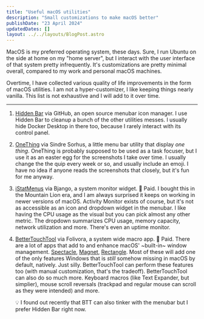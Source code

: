 ```yaml
---
title: "Useful macOS utilities"
description: "Small customizations to make macOS better"
publishDate: "23 April 2024"
updatedDates: []
layout: ../../layouts/BlogPost.astro
---
```


MacOS is my preferred operating system, these days. Sure, I run Ubuntu on the side at home on my "home server", but I interact with the user interface of that system pretty infrequently. It's customizations are pretty minimal overall, compared to my work and personal macOS machines.

Overtime, I have collected various quality of life improvements in the form of macOS utilities. I am not a hyper-customizer, I like keeping things nearly vanilla. This list is not exhaustive and I will add to it over time.

---

1. [Hidden Bar](https://github.com/dwarvesf/hidden) via GitHub, an open source menubar icon manager.
    I use Hidden Bar to cleanup a bunch of the other utilities messes. I usually hide Docker Desktop in there too, because I rarely interact with its control panel.

2. [OneThing](https://sindresorhus.com/one-thing) via Sindre Sorhus, a little menu bar utility that display _one thing_.
    OneThing is probably supposed to be used as a task focuser, but I use it as an easter egg for the screenshots I take over time. I usually change the the quip every week or so, and usually include an emoji. I have no idea if anyone reads the screenshots that closely, but it's fun for me anyway.

3. [iStatMenus](https://bjango.com/mac/istatmenus/) via Bjango, a system monitor widget. 💸 Paid.
    I bought this in the Mountain Lion era, and I am always surprised it keeps on working in newer versions of macOS. Activity Monitor exists of course, but it's not as accessible as an icon and dropdown widget in the menubar. I like having the CPU usage as the visual but you can pick almost any other metric. The dropdown summarizes CPU usage, memory capacity, network utilization and more. There's even an uptime monitor.

4. [BetterTouchTool](https://folivora.ai/) via Folivora, a system wide macro app. 💸 Paid.
    There are a lot of apps that add to and enhance macOS' ~built-in~ window management. [Spectacle](https://www.spectacleapp.com/), [Magnet](https://magnet.crowdcafe.com/), [Rectangle](https://rectangleapp.com/). Most of these will add one of the only features Windows that is _still_ somehow missing in macOS by default, natively. Just silly. BetterTouchTool can perform these features too (with manual customization, that's the tradeoff). BetterTouchTool can also do so much more. Keyboard macros (like Text Expander, but simplier), mouse scroll reversals (trackpad and regular mouse can scroll as they were intended) and more.

    💡 I found out recently that BTT can also tinker with the menubar but I prefer Hidden Bar right now.